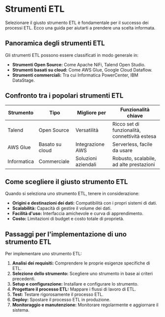 # Strumenti ETL

Selezionare il giusto strumento ETL è fondamentale per il successo dei processi ETL. Ecco una guida per aiutarti a prendere una scelta informata.

## Panoramica degli strumenti ETL

Gli strumenti ETL possono essere classificati in modo generale in:

- **Strumenti Open Source:** Come Apache NiFi, Talend Open Studio.
- **Strumenti basati su cloud:** Come AWS Glue, Google Cloud Dataflow.
- **Strumenti commerciali:** Tra cui Informatica PowerCenter, IBM DataStage.

## Confronto tra i popolari strumenti ETL

| Strumento | Tipo | Migliore per | Funzionalità chiave |
|------|------|----------|--------------|
| Talend | Open Source | Versatilità | Ricco set di funzionalità, connettività estesa |
| AWS Glue | Basato su cloud | Integrazione AWS | Serverless, facile da usare |
| Informatica | Commerciale | Soluzioni aziendali | Robusto, scalabile, ad alte prestazioni |

## Come scegliere il giusto strumento ETL

Quando si seleziona uno strumento ETL, tenere in considerazione:

- **Origini e destinazioni dei dati:** Compatibilità con i propri sistemi di dati.
- **Scalabilità:** Capacità di gestire il volume dei dati.
- **Facilità d'uso:** Interfaccia amichevole e curva di apprendimento.
- **Costo:** Limitazioni di budget e costo totale di proprietà.

## Passaggi per l'implementazione di uno strumento ETL

Per implementare uno strumento ETL:

1. **Analisi dei requisiti:** Comprendere le proprie esigenze specifiche di ETL.
2. **Selezione dello strumento:** Scegliere uno strumento in base ai criteri precedenti.
3. **Setup e configurazione:** Installare e configurare lo strumento.
4. **Progettare il processo ETL:** Mappare i flussi di lavoro di ETL.
5. **Test:** Testare rigorosamente il processo ETL.
6. **Deploy:** Spostare il processo ETL in produzione.
7. **Monitoraggio e manutenzione:** Monitorare regolarmente e aggiornare il sistema.